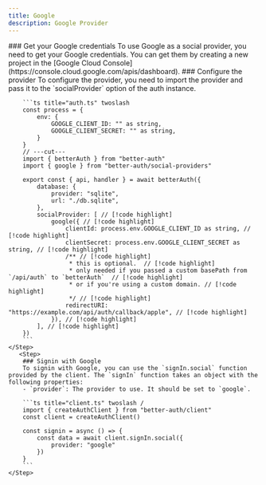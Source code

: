 ```yaml
---
title: Google
description: Google Provider
---
```


<Steps>
    <Step> 
        ### Get your Google credentials
        To use Google as a social provider, you need to get your Google credentials. You can get them by creating a new project in the [Google Cloud Console](https://console.cloud.google.com/apis/dashboard).
    </Step>

  <Step>
        ### Configure the provider
        To configure the provider, you need to import the provider and pass it to the `socialProvider` option of the auth instance.

        ```ts title="auth.ts" twoslash 
        const process = {
            env: {
                GOOGLE_CLIENT_ID: "" as string,
                GOOGLE_CLIENT_SECRET: "" as string,
            }
        }
        // ---cut---
        import { betterAuth } from "better-auth"
        import { google } from "better-auth/social-providers"
        
        export const { api, handler } = await betterAuth({
            database: {
                provider: "sqlite",
                url: "./db.sqlite",
            },
            socialProvider: [ // [!code highlight]
                google({ // [!code highlight]
                    clientId: process.env.GOOGLE_CLIENT_ID as string, // [!code highlight]
                    clientSecret: process.env.GOOGLE_CLIENT_SECRET as string, // [!code highlight]
                    /** // [!code highlight]
                     * this is optional.  // [!code highlight]
                     * only needed if you passed a custom basePath from `/api/auth` to `betterAuth`  // [!code highlight]
                     * or if you're using a custom domain. // [!code highlight]
                     */ // [!code highlight]
                    redirectURI: "https://example.com/api/auth/callback/apple", // [!code highlight]
                }), // [!code highlight]
            ], // [!code highlight]
        })
        ```
    </Step>
       <Step>
        ### Signin with Google
        To signin with Google, you can use the `signIn.social` function provided by the client. The `signIn` function takes an object with the following properties:
        - `provider`: The provider to use. It should be set to `google`.

        ```ts title="client.ts" twoslash /
        import { createAuthClient } from "better-auth/client"
        const client = createAuthClient()
        
        const signin = async () => {
            const data = await client.signIn.social({
                provider: "google"
            })
        }
        ```
    </Step>
</Steps>
